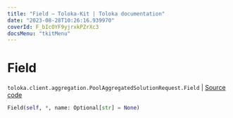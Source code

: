 ```yaml
---
title: "Field — Toloka-Kit | Toloka documentation"
date: "2023-08-28T10:26:16.939970"
coverId: F_bIcOYF9yjrxkPZrXc3
docsMenu: "tkitMenu"
---
```


# Field

`toloka.client.aggregation.PoolAggregatedSolutionRequest.Field` | [Source code](https://github.com/Toloka/toloka-kit/blob/v1.2.1/src/client/aggregation.py#L55)

```python
Field(self, *, name: Optional[str] = None)
```